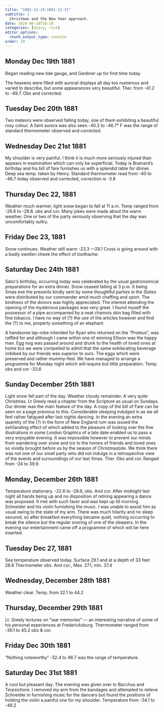```yaml
---
title: "1881-12-19:1881-12-31"
subtitle: |
  Christmas and the New Year approach.
date: 2024-06-16T16:10
categories: [diary, rice]
editor_options:
  chunk_output_type: console
order: 19
---
```


## Monday Dec 19th 1881

Began reading new tide gauge, and Gardiner up for first time today.


The heavens were filled with auroral displays all day too numerous and varied to
describe, but some appearances very beautiful. Ther. from -41.2 to -49.7. Obs and
corrected.

## Tuesday Dec 20th 1881

Two meteors were observed falling today, one of them exhibiting a beautiful
rosy colour. A faint aurora was also seen.-40.2 to -46.7° F was the range of standard
thermometer observed and corrected.


## Wednesday Dec 21st 1881

My shoulder is very painful. I think it is much more seriously injured than
appears in examination which can only be superficial. Today is Brainard’s birthday
and his bill of fare furnishes us with a splendid table for dinner. Deep sea temp. taken
by Henry. Standard thermometer read from -40 to -46.7 today observed and
corrected, correction is -3.8


## Thursday Dec 22, 1881

Weather much warmer, light snow began to fall at 11 a.m. Temp ranged from
-26.6 to -28.8. obs and cor. Many jokes were made about the warm weather. One or
two of the party seriously observing that the day was uncomfortably sultry.


## Friday Dec 23, 1881

Snow continues. Weather still warm -23.3 —28.1
Cross is going around with a badly swollen cheek the effect of toothache.

## Saturday Dec 24th 1881

Salor’s birthday, occurring today was celebrated by the usual gastronomical
preparations for an extra dinner. Snow ceased falling at 3 p.m.
It being Xmas eve the presents kindly sent by some thoughtful parties in the
States were distributed by our commander amid much chaffing and sport. The
kindness of the donors was highly appreciated. The interest attending the opening of
the mysterious packages was very great. I found myself the possessor of a pipe
accompanied by a neat chamois skin bag filled with fine tobacco. I have no way of (?)
the use of the articles however and find the (?) to me, property something of an
elephant.

A handsome lap-robe intended for Ryan who returned on the “Proteus”, was
raffled for and although I came within one of winning Ellison was the happy man.
Egg nog was passed around and drunk to the health of loved ones at home but we
were compelled to admit that the same exhilarating beverage imbibed by our friends
was superior to ours. The eggs which were preserved and rather mummy-fied.
We have managed to arrange a programme for Monday night which will require but
little preparation. Temp. obs and cor -33.6

## Sunday December 25th 1881

Light snow fell part of the day. Weather cloudy remainder. A very quite
Christmas. Lt Greely read a chapter from the Scripture as usual on Sundays. Our
dinner was the main feature of the day. A copy of the bill of Fare can be seen on a
page previous to this. Considerable sleeping indulged in as we all feel rather fatigued
after last nights dancing. In the evening an extra quantity of the (?) in the form of
New England rum was issued the exhilarating effect of which added to the pleasure of
looking over the fine illustrations in some London Graphics of a late date enabled us
to pass a very enjoyable evening. It was impossible however to prevent our minds
from wandering over snow and ice to the homes of friends and loved ones so vividly
brought before us by the season of Christmastide. We think there was not one of our
small party who did not indulge in a retrospective view of the events and
surroundings of our last Xmas. Ther. Obs and cor. Ranged from -24 to 39.9.


## Monday, December 26th 1881

Temperature stationary. -22.6 to -26.6, obs. And cor. After midnight last
night all hands being up and no disposition of retiring appearing a dance was
proposed. It met with such favor and was kept up till morning. Schneider and his
violin furnishing the music. I was unable to assist him as usual owing to the state of
my arm. There was much hilarity and no sleep secured, so after breakfast everything
became quiet, nothing occurring to break the silence but the regular snoring of one of
the sleepers. In the evening our entertainment came off a programme of which will be
here inserted.



## Tuesday Dec 27, 1881

Sea temperature observed today. Surface 29.1 and at a depth of 33 feet 28.8
Thermometer obs. And cor., Max. 27.1, min. 37.4


## Wednesday, December 28th 1881

Weather clear. Temp. from 32.1 to 44.2


## Thursday, December 29th 1881

Lt. Greely lectures on “war memories” — an interesting narrative of some of
his personal experiences at Fredericksburg. Thermometer ranged from -36.1 to 45.2
obs & cor.


## Friday Dec 30th 1881
“Nothing noteworthy” -32.4 to 46.7 was the range of temperature.


## Saturday Dec 31st 1881

A cool but pleasant day. The evening was given over to Bacchus and
Terpsichore. I removed my arm from the bandages and attempted to relieve Schneider
in furnishing music for the dancers but found the positions of holding the violin a
painful one for my shoulder. Temperature from -34.1 to -46.2
